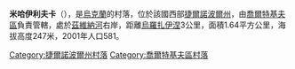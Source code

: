 {{coord|48|36|23|N|26|15|27|E|scale:30000|display=title}}

'''米哈伊利夫卡'''（{{lang-uk|Михайлівка}}），是[[烏克蘭|烏克蘭]]的村落，位於該國西部[[捷爾諾波爾州|捷爾諾波爾州]]，由[[喬爾特基夫區|喬爾特基夫區]]負責管轄，處於[[茲維納河|茲維納河]]右岸，距離[[烏羅扎伊涅_(喬爾特基夫區)|烏羅扎伊涅]]3公里，面積1.64平方公里，海拔高度247米，2001年人口581。

{{DEFAULTSORT:Михайлівка}}
[[Category:捷爾諾波爾州村落|Category:捷爾諾波爾州村落]]
[[Category:喬爾特基夫區村落|Category:喬爾特基夫區村落]]


{{Ternopil-geo-stub}}